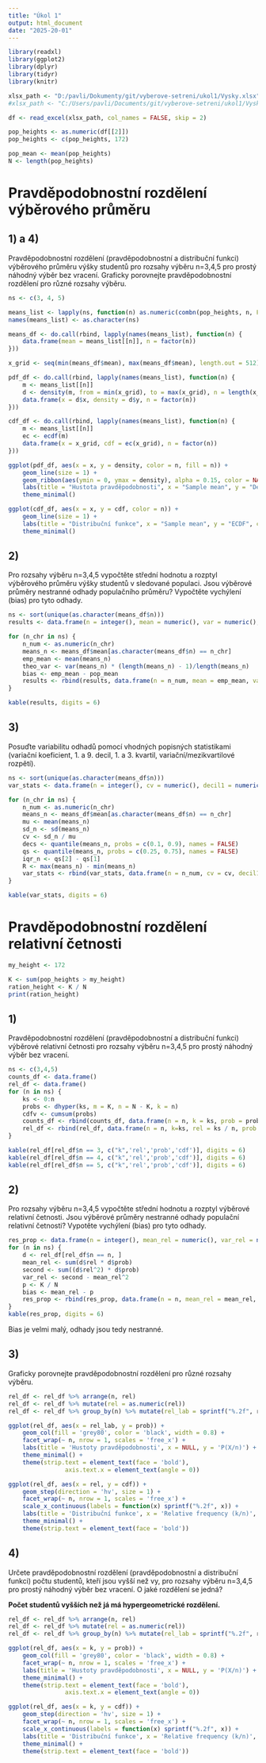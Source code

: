 ```yaml
---
title: "Úkol 1"
output: html_document
date: "2025-20-01"
---
```


```r
library(readxl)
library(ggplot2)
library(dplyr)
library(tidyr)
library(knitr)
``` 

```r

xlsx_path <- "D:/pavli/Dokumenty/git/vyberove-setreni/ukol1/Vysky.xlsx"
#xlsx_path <- "C:/Users/pavli/Documents/git/vyberove-setreni/ukol1/Vysky.xlsx"

df <- read_excel(xlsx_path, col_names = FALSE, skip = 2)

pop_heights <- as.numeric(df[[2]])
pop_heights <- c(pop_heights, 172)  

pop_mean <- mean(pop_heights)
N <- length(pop_heights)

```

# Pravděpodobnostní rozdělení výběrového průměru
## 1) a 4)
Pravděpodobnostní rozdělení (pravděpodobnostní a distribuční funkci) výběrového průměru výšky studentů pro rozsahy výběru n=3,4,5 pro prostý náhodný výběr bez vracení.
Graficky porovnejte pravděpodobnostní rozdělení pro různé rozsahy výběru.

```r
ns <- c(3, 4, 5)

means_list <- lapply(ns, function(n) as.numeric(combn(pop_heights, n, FUN = mean)))
names(means_list) <- as.character(ns)

means_df <- do.call(rbind, lapply(names(means_list), function(n) {
    data.frame(mean = means_list[[n]], n = factor(n))
}))

x_grid <- seq(min(means_df$mean), max(means_df$mean), length.out = 512)

pdf_df <- do.call(rbind, lapply(names(means_list), function(n) {
    m <- means_list[[n]]
    d <- density(m, from = min(x_grid), to = max(x_grid), n = length(x_grid))
    data.frame(x = d$x, density = d$y, n = factor(n))
}))

cdf_df <- do.call(rbind, lapply(names(means_list), function(n) {
    m <- means_list[[n]]
    ec <- ecdf(m)
    data.frame(x = x_grid, cdf = ec(x_grid), n = factor(n))
}))

ggplot(pdf_df, aes(x = x, y = density, color = n, fill = n)) +
    geom_line(size = 1) +
    geom_ribbon(aes(ymin = 0, ymax = density), alpha = 0.15, color = NA) +
    labs(title = "Hustota pravděpodobnosti", x = "Sample mean", y = "Density", color = "n", fill = "n") +
    theme_minimal()

ggplot(cdf_df, aes(x = x, y = cdf, color = n)) +
    geom_line(size = 1) +
    labs(title = "Distribuční funkce", x = "Sample mean", y = "ECDF", color = "n") +
    theme_minimal()
```

## 2)
Pro rozsahy výběru n=3,4,5 vypočtěte střední hodnotu a rozptyl výběrového průměru výšky studentů v sledované populaci. Jsou výběrové průměry nestranné odhady populačního průměru? Vypočtěte vychýlení (bias) pro tyto odhady.

```r
ns <- sort(unique(as.character(means_df$n)))
results <- data.frame(n = integer(), mean = numeric(), var = numeric(), bias = numeric(), stringsAsFactors = FALSE)

for (n_chr in ns) {
    n_num <- as.numeric(n_chr)
    means_n <- means_df$mean[as.character(means_df$n) == n_chr]
    emp_mean <- mean(means_n)
    theo_var <- var(means_n) * (length(means_n) - 1)/length(means_n)
    bias <- emp_mean - pop_mean
    results <- rbind(results, data.frame(n = n_num, mean = emp_mean, var = theo_var, bias = bias))
}

kable(results, digits = 6)

```

## 3)
Posuďte variabilitu odhadů pomocí vhodných popisných statistikami (variační koeficient, 1. a 9. decil, 1. a 3. kvartil, variační/mezikvartilové rozpětí).

```r
ns <- sort(unique(as.character(means_df$n)))
var_stats <- data.frame(n = integer(), cv = numeric(), decil1 = numeric(), decil9 = numeric(), q1 = numeric(), q3 = numeric(), iqr = numeric(), R = numeric(), stringsAsFactors = FALSE)

for (n_chr in ns) {
    n_num <- as.numeric(n_chr)
    means_n <- means_df$mean[as.character(means_df$n) == n_chr]
    mu <- mean(means_n)
    sd_n <- sd(means_n)
    cv <- sd_n / mu
    decs <- quantile(means_n, probs = c(0.1, 0.9), names = FALSE)
    qs <- quantile(means_n, probs = c(0.25, 0.75), names = FALSE)
    iqr_n <- qs[2] - qs[1]
    R <- max(means_n) - min(means_n)
    var_stats <- rbind(var_stats, data.frame(n = n_num, cv = cv, decil1 = decs[1], decil9 = decs[2], q1 = qs[1], q3 = qs[2], iqr = iqr_n, R = R))
}

kable(var_stats, digits = 6)
```

# Pravděpodobnostní rozdělení relativní četnosti 

```r
my_height <- 172

K <- sum(pop_heights > my_height)
ration_height <- K / N
print(ration_height)
```

## 1)
Pravděpodobnostní rozdělení (pravděpodobnostní a distribuční funkci) výběrové relativní četnosti pro rozsahy výběru n=3,4,5 pro prostý náhodný výběr bez vracení.

```r
ns <- c(3,4,5)
counts_df <- data.frame()
rel_df <- data.frame()
for (n in ns) {
    ks <- 0:n
    probs <- dhyper(ks, m = K, n = N - K, k = n)
    cdfv <- cumsum(probs)
    counts_df <- rbind(counts_df, data.frame(n = n, k = ks, prob = probs, cdf = cdfv))
    rel_df <- rbind(rel_df, data.frame(n = n, k=ks, rel = ks / n, prob = probs, cdf = cdfv)) 
}

kable(rel_df[rel_df$n == 3, c("k",'rel','prob','cdf')], digits = 6)
kable(rel_df[rel_df$n == 4, c("k",'rel','prob','cdf')], digits = 6)
kable(rel_df[rel_df$n == 5, c("k",'rel','prob','cdf')], digits = 6) 
```

## 2) 
Pro rozsahy výběru n=3,4,5 vypočtěte střední hodnotu a rozptyl výběrové relativní četnosti. Jsou výběrové průměry nestranné odhady populační relativní četnosti? Vypotěte vychýlení (bias) pro tyto odhady.

```r
res_prop <- data.frame(n = integer(), mean_rel = numeric(), var_rel = numeric(), bias = numeric(), stringsAsFactors = FALSE)
for (n in ns) {
    d <- rel_df[rel_df$n == n, ]
    mean_rel <- sum(d$rel * d$prob)
    second <- sum((d$rel^2) * d$prob)
    var_rel <- second - mean_rel^2
    p <- K / N
    bias <- mean_rel - p
    res_prop <- rbind(res_prop, data.frame(n = n, mean_rel = mean_rel, var_rel = var_rel, bias = bias))
}
kable(res_prop, digits = 6)
```
Bias je velmi malý, odhady jsou tedy nestranné.

## 3) 
Graficky porovnejte pravděpodobnostní rozdělení pro různé rozsahy výběru.

```r
rel_df <- rel_df %>% arrange(n, rel)
rel_df <- rel_df %>% mutate(rel = as.numeric(rel))
rel_df <- rel_df %>% group_by(n) %>% mutate(rel_lab = sprintf("%.2f", rel)) %>% ungroup()

ggplot(rel_df, aes(x = rel_lab, y = prob)) +
    geom_col(fill = 'grey80', color = 'black', width = 0.8) +
    facet_wrap(~ n, nrow = 1, scales = 'free_x') +
    labs(title = 'Hustoty pravděpodobnosti', x = NULL, y = 'P(X/n)') +
    theme_minimal() +
    theme(strip.text = element_text(face = 'bold'),
                axis.text.x = element_text(angle = 0))

ggplot(rel_df, aes(x = rel, y = cdf)) +
    geom_step(direction = 'hv', size = 1) +
    facet_wrap(~ n, nrow = 1, scales = 'free_x') +
    scale_x_continuous(labels = function(x) sprintf("%.2f", x)) +
    labs(title = 'Distribuční funkce', x = 'Relative frequency (k/n)', y = 'CDF') +
    theme_minimal() +
    theme(strip.text = element_text(face = 'bold'))
```

## 4)
Určete pravděpodobnostní rozdělení (pravděpodobnostní a distribuční funkci) počtu
studentů, kteří jsou vyšší než vy, pro rozsahy výběru n=3,4,5 pro prostý náhodný výběr
bez vracení. O jaké rozdělení se jedná?

**Počet studentů vyšších než já má hypergeometrické rozdělení.**

```r
rel_df <- rel_df %>% arrange(n, rel)
rel_df <- rel_df %>% mutate(rel = as.numeric(rel))
rel_df <- rel_df %>% group_by(n) %>% mutate(rel_lab = sprintf("%.2f", rel)) %>% ungroup()

ggplot(rel_df, aes(x = k, y = prob)) +
    geom_col(fill = 'grey80', color = 'black', width = 0.8) +
    facet_wrap(~ n, nrow = 1, scales = 'free_x') +
    labs(title = 'Hustoty pravděpodobnosti', x = NULL, y = 'P(X/n)') +
    theme_minimal() +
    theme(strip.text = element_text(face = 'bold'),
                axis.text.x = element_text(angle = 0))

ggplot(rel_df, aes(x = k, y = cdf)) +
    geom_step(direction = 'hv', size = 1) +
    facet_wrap(~ n, nrow = 1, scales = 'free_x') +
    scale_x_continuous(labels = function(x) sprintf("%.2f", x)) +
    labs(title = 'Distribuční funkce', x = 'Relative frequency (k/n)', y = 'CDF') +
    theme_minimal() +
    theme(strip.text = element_text(face = 'bold'))
```



